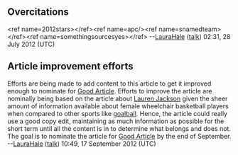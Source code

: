 <article id="36563752" title=Talk:Leanne Del Toso>
	<talkpage id="36563752" title="Talk:Leanne Del Toso">
{{Articlehistory
|action1=GAN
|action1date=15:25, 14 August 2013
|action1link=/GA1
|action1result=listed
|action1oldid=568520069

|action2=GTC
|action2date=00:20, 8 December 2013 (UTC)
|action2link=Wikipedia:Featured topic candidates/Australia women's national wheelchair basketball team at the 2012 Summer Paralympics/archive1
|action2result=promoted

|ftname=Australia women's national wheelchair basketball team at the 2012 Summer Paralympics

|currentstatus=GA
|topic=sports
}}

{{WikiProjectBannerShell|blp=yes|1=
{{WikiProject Biography
|living=yes
|class=GA
|sports-work-group=yes|sports-priority=low
|listas=Del Toso, Leanne
}}
{{WikiProject Australia|class=GA|importance=low|sports=yes|sport-importance=low}}
{{WikiProject Olympics|Paralympics=yes|class=GA|importance=low}}
{{WikiProject HOPAU|class=GA|importance=Mid}}
{{WikiProject Basketball|Australia=yes|class=GA|importance=low}}
}}
{{Australian English}}
{{dyktalk|21 August|2012|entry=... that [[Australia at the 2012 Summer Paralympics|2012 Australian Paralympic wheelchair basketball player]] '''[[Leanne Del Toso]]''' played able-bodied [[basketball]] prior to being diagnosed with [[chronic inflammatory demyelinating polyneuropathy]]?}}

==Overcitations==
&lt;ref name=2012stars&gt;{{cite web|url=http://www.sportingpulse.com/assoc_page.cgi?client=11-6734-0-0-0&amp;sID=119018&amp;&amp;news_task=DETAIL&amp;articleID=15950198 |title=New-look WNWBL ignites this weekend&amp;nbsp;— Women’s National Wheelchair Basketball League |publisher=SportingPulse |date=2012-06-30 |accessdate=2012-07-28}}&lt;/ref&gt;&lt;ref name=apc/&gt;&lt;ref name=snamedteam&gt;{{cite web|url=http://wwos.ninemsn.com.au/article.aspx?id=8494652 |title=Games wheelchair basketball squads named |publisher=Nine MSN |location=Australia |date= |accessdate=13 July 2012}}&lt;/ref&gt;&lt;ref name=somethingsourcesyes&gt;{{Cite news | title=PARA:Games wheelchair basketball squads named | journal=AAP News | publication-date=2012-07-05 | publisher=Financial Times Ltd | url=http://trove.nla.gov.au/work/168610881 | accessdate=27 July 2012 }}&lt;/ref&gt;
{{reflist}}
--[[User:LauraHale|LauraHale]] ([[User talk:LauraHale|talk]]) 02:31, 28 July 2012 (UTC)

== Article improvement efforts ==

Efforts are being made to add content to this article to get it improved enough to nominate for [[WP:GAN|Good Article]].  Efforts to improve the article are nominally being based on the article about [[Lauren Jackson]] given the sheer amount of information available about female wheelchair basketball players when compared to other sports like [[goalball]].  Hence, the article could really use a good copy edit, maintaining as much information as possible for the short term until all the content is in to determine what belongs and does not. The goal is to nominate the article for [[WP:GAN|Good Article]] by the end of September. --[[User:LauraHale|LauraHale]] ([[User talk:LauraHale|talk]]) 10:49, 17 September 2012 (UTC)

{{Talk:Leanne Del Toso/GA1}}
	</talkpage>
</article>
